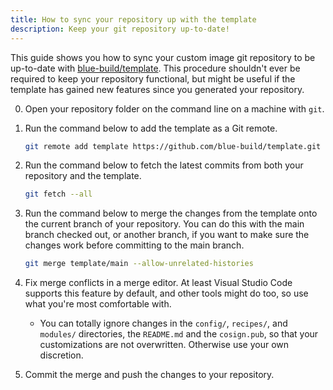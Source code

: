 ```yaml
---
title: How to sync your repository up with the template
description: Keep your git repository up-to-date!
---
```


This guide shows you how to sync your custom image git repository to be up-to-date with [blue-build/template](https://github.com/blue-build/template/). This procedure shouldn't ever be required to keep your repository functional, but might be useful if the template has gained new features since you generated your repository.

0. Open your repository folder on the command line on a machine with `git`.
1. Run the command below to add the template as a Git remote.

    ```bash
    git remote add template https://github.com/blue-build/template.git
    ```

2. Run the command below to fetch the latest commits from both your repository and the template.

    ```bash
    git fetch --all
    ```

3. Run the command below to merge the changes from the template onto the current branch of your repository. You can do this with the main branch checked out, or another branch, if you want to make sure the changes work before committing to the main branch.

    ```bash
    git merge template/main --allow-unrelated-histories
    ```

4. Fix merge conflicts in a merge editor. At least Visual Studio Code supports this feature by default, and other tools might do too, so use what you're most comfortable with.

    - You can totally ignore changes in the `config/`, `recipes/`, and `modules/` directories, the `README.md` and the `cosign.pub`, so that your customizations are not overwritten. Otherwise use your own discretion.

5. Commit the merge and push the changes to your repository.
